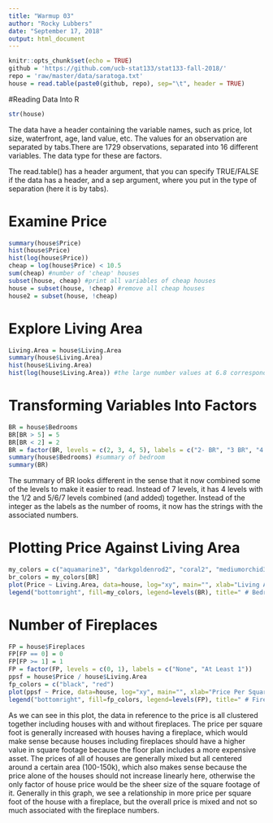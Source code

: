 ```yaml
---
title: "Warmup 03"
author: "Rocky Lubbers"
date: "September 17, 2018"
output: html_document
---
```


```r
knitr::opts_chunk$set(echo = TRUE)
github = 'https://github.com/ucb-stat133/stat133-fall-2018/'
repo = 'raw/master/data/saratoga.txt'
house = read.table(paste0(github, repo), sep="\t", header = TRUE)
```


#Reading Data Into R
```r
str(house)
```

The data have a header containing the variable names, such as price, lot size, waterfront, age, land value, etc.
The values for an observation are separated by tabs.There are 1729 observations, separated into 16 different variables. The data type for these are factors.

The read.table() has a header argument, that you can specify TRUE/FALSE if the data has a header, and a sep argument, where you put in the type of separation (here it is by tabs). 


# Examine Price
```r
summary(house$Price)
hist(house$Price)
hist(log(house$Price))
cheap = log(house$Price) < 10.5
sum(cheap) #number of 'cheap' houses 
subset(house, cheap) #print all variables of cheap houses
house = subset(house, !cheap) #remove all cheap houses
house2 = subset(house, !cheap)
```


# Explore Living Area
```r
Living.Area = house$Living.Area
summary(house$Living.Area) 
hist(house$Living.Area)
hist(log(house$Living.Area)) #the large number values at 6.8 corresponds to around 885 in original units of measurement.
```


# Transforming Variables Into Factors
```r
BR = house$Bedrooms
BR[BR > 5] = 5
BR[BR < 2] = 2
BR = factor(BR, levels = c(2, 3, 4, 5), labels = c("2- BR", "3 BR", "4 BR", "5+ BR"))
summary(house$Bedrooms) #summary of bedroom
summary(BR) 
```

The summary of BR looks different in the sense that it now combined some of the levels to make it easier to read. Instead of 7 levels, it has 4 levels with the 1/2 and 5/6/7 levels combined (and added) together. Instead of the integer as the labels as the number of rooms, it now has the strings with the associated numbers. 


# Plotting Price Against Living Area
```r
my_colors = c("aquamarine3", "darkgoldenrod2", "coral2", "mediumorchid3")
br_colors = my_colors[BR]
plot(Price ~ Living.Area, data=house, log="xy", main="", xlab="Living Area (log sq ft)", ylab = "Price (log $)", col=br_colors, pch=19, cex = 0.4)
legend("bottomright", fill=my_colors, legend=levels(BR), title=" # Bedrooms", cex=0.75)
```


# Number of Fireplaces
```r
FP = house$Fireplaces
FP[FP == 0] = 0
FP[FP >= 1] = 1
FP = factor(FP, levels = c(0, 1), labels = c("None", "At Least 1"))
ppsf = house$Price / house$Living.Area
fp_colors = c("black", "red")
plot(ppsf ~ Price, data=house, log="xy", main="", xlab="Price Per Square Foot", ylab = "Price", col=FP, pch=19, cex = 0.2)
legend("bottomright", fill=fp_colors, legend=levels(FP), title=" # Fireplacess", cex=0.75)
```

As we can see in this plot, the data in reference to the price is all clustered together including houses with and without fireplaces. The price per square foot is generally increased with houses having a fireplace, which would make sense because houses including fireplaces should have a higher value in square footage because the floor plan includes a more expensive asset. The prices of all of houses are generally mixed but all centered around a certain area (100-150k), which also makes sense because the price alone of the houses should not increase linearly here, otherwise the only factor of house price would be the sheer size of the square footage of it. Generally in this graph, we see a relationship in more price per square foot of the house with a fireplace, but the overall price is mixed and not so much associated with the fireplace numbers.




